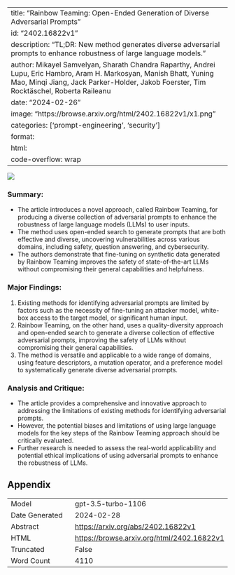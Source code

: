 
---
title: "Rainbow Teaming: Open-Ended Generation of Diverse Adversarial Prompts"
id: "2402.16822v1"
description: "TL;DR: New method generates diverse adversarial prompts to enhance robustness of large language models."
author: Mikayel Samvelyan, Sharath Chandra Raparthy, Andrei Lupu, Eric Hambro, Aram H. Markosyan, Manish Bhatt, Yuning Mao, Minqi Jiang, Jack Parker-Holder, Jakob Foerster, Tim Rocktäschel, Roberta Raileanu
date: "2024-02-26"
image: "https://browse.arxiv.org/html/2402.16822v1/x1.png"
categories: ['prompt-engineering', 'security']
format:
  html:
    code-overflow: wrap
---

![](https://browse.arxiv.org/html/2402.16822v1/x1.png)

### Summary:
- The article introduces a novel approach, called Rainbow Teaming, for producing a diverse collection of adversarial prompts to enhance the robustness of large language models (LLMs) to user inputs.
- The method uses open-ended search to generate prompts that are both effective and diverse, uncovering vulnerabilities across various domains, including safety, question answering, and cybersecurity.
- The authors demonstrate that fine-tuning on synthetic data generated by Rainbow Teaming improves the safety of state-of-the-art LLMs without compromising their general capabilities and helpfulness.

### Major Findings:
1. Existing methods for identifying adversarial prompts are limited by factors such as the necessity of fine-tuning an attacker model, white-box access to the target model, or significant human input.
2. Rainbow Teaming, on the other hand, uses a quality-diversity approach and open-ended search to generate a diverse collection of effective adversarial prompts, improving the safety of LLMs without compromising their general capabilities.
3. The method is versatile and applicable to a wide range of domains, using feature descriptors, a mutation operator, and a preference model to systematically generate diverse adversarial prompts.

### Analysis and Critique:
- The article provides a comprehensive and innovative approach to addressing the limitations of existing methods for identifying adversarial prompts.
- However, the potential biases and limitations of using large language models for the key steps of the Rainbow Teaming approach should be critically evaluated.
- Further research is needed to assess the real-world applicability and potential ethical implications of using adversarial prompts to enhance the robustness of LLMs.

## Appendix

|          |          |
|----------|----------|
| Model     | gpt-3.5-turbo-1106       |
| Date Generated     | 2024-02-28       |
| Abstract | [https://arxiv.org/abs/2402.16822v1](https://arxiv.org/abs/2402.16822v1)        |
| HTML     | [https://browse.arxiv.org/html/2402.16822v1](https://browse.arxiv.org/html/2402.16822v1)       |
| Truncated       | False       |
| Word Count       | 4110       |